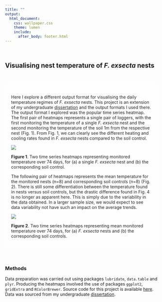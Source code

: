```yaml
---
title: ""
output:
  html_document:
    css: wallpaper.css
    theme: lumen
    include:
      after_body: footer.html
---
```


<br/>

## Visualising nest temperature of *F. exsecta* nests 

<br/>

<style>
div.results { background-color:#FFFFFF; border-radius: 5px; padding: 20px; opacity: 0.95;}
</style>

<div class = "results">

Here I explore a different output format for visualising the daily temperature regimes of *F. exsecta* nests. This project is an extension of my undergraduate [dissertation](https://github.com/zibbini/projectPages/tree/master/additional_assets) and the output formats I used there. The output format I explored was the popular time series heatmap. The first pair of heatmaps represents a single pair of loggers, with the first monitoring the temperature of a single *F. exsecta* nest and the second monitoring the temperature of the soil 1m from the respective nest (Fig. 1). From Fig. 1, we can clearly see the different heating and cooling rates found in *F. exsecta* nests compared to the soil control. 

![](img/f.exsecta/heatmap1.png)

**Figure 1**. Two time series heatmaps representing monitored temperature over 74 days, for (a) a single *F. exsecta* nest and (b) the corresponding soil control. 

The following pair of heatmaps represents the mean temperature for the monitored nests (n=8) and corresponding soil controls (n=8) (Fig. 2). There is still some differentiation between the temperature found in nests versus soil controls, but the drastic difference found in Fig. 4 is no longer as apparent here. This is simply due to the variability in the data obtained. In a larger sample size, we would expect to see data variability not have such an impact on the average trends.

![](img/f.exsecta/heatmap2.png)

**Figure 2**. Two time series heatmaps representing mean monitored temperature over 74 days, for (a) *F. exsecta* nests and (b) the corresponding soil controls. 

</div>

<br/>

<style>
div.one { background-color:#FFFFFF; border-radius: 5px; padding: 20px; opacity: 0.85;}
</style>

<div class = "one">

### Methods

Data preparation was carried out using packages `lubridate`, `data.table` and `plyr`. Producing the heatmaps involved the use of packages `ggplot2`, `gridExtra` and `RColorBrewer`. Source code for this project is available [here](https://github.com/zibbini/minor_projects/blob/master/F.exsecta_analysis/R/Heatmaps.R). Data was sourced from my undergraduate [dissertation](https://github.com/zibbini/projectPages/tree/master/additional_assets). 

</div>















